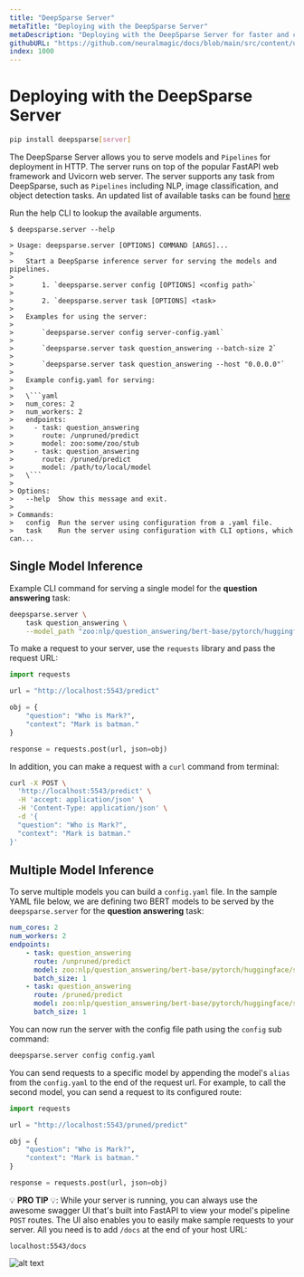 ```yaml
---
title: "DeepSparse Server"
metaTitle: "Deploying with the DeepSparse Server"
metaDescription: "Deploying with the DeepSparse Server for faster and cheaper model deployments behind an HTTP API"
githubURL: "https://github.com/neuralmagic/docs/blob/main/src/content/use-cases/deploying-deepsparse/deepsparse-server.mdx"
index: 1000
---
```


# Deploying with the DeepSparse Server

```bash
pip install deepsparse[server]
```

The DeepSparse Server allows you to serve models and `Pipelines` for deployment in HTTP. The server runs on top of the popular FastAPI web framework and Uvicorn web server.
The server supports any task from DeepSparse, such as `Pipelines` including NLP, image classification, and object detection tasks.
An updated list of available tasks can be found
[here](https://github.com/neuralmagic/deepsparse/blob/main/src/deepsparse/PIPELINES.md)

Run the help CLI to lookup the available arguments.

```
$ deepsparse.server --help

> Usage: deepsparse.server [OPTIONS] COMMAND [ARGS]...
>
>   Start a DeepSparse inference server for serving the models and pipelines.
>
>       1. `deepsparse.server config [OPTIONS] <config path>`
>
>       2. `deepsparse.server task [OPTIONS] <task>
>
>   Examples for using the server:
>
>       `deepsparse.server config server-config.yaml`
>
>       `deepsparse.server task question_answering --batch-size 2`
>
>       `deepsparse.server task question_answering --host "0.0.0.0"`
>
>   Example config.yaml for serving:
>
>   \```yaml
>   num_cores: 2
>   num_workers: 2
>   endpoints:
>     - task: question_answering
>       route: /unpruned/predict
>       model: zoo:some/zoo/stub
>     - task: question_answering
>       route: /pruned/predict
>       model: /path/to/local/model
>   \```
>
> Options:
>   --help  Show this message and exit.
>
> Commands:
>   config  Run the server using configuration from a .yaml file.
>   task    Run the server using configuration with CLI options, which can...
```

## Single Model Inference

Example CLI command for serving a single model for the **question answering** task:

```bash
deepsparse.server \
    task question_answering \
    --model_path "zoo:nlp/question_answering/bert-base/pytorch/huggingface/squad/12layer_pruned80_quant-none-vnni"
```

To make a request to your server, use the `requests` library and pass the request URL:

```python
import requests

url = "http://localhost:5543/predict"

obj = {
    "question": "Who is Mark?",
    "context": "Mark is batman."
}

response = requests.post(url, json=obj)
```

In addition, you can make a request with a `curl` command from terminal:

```bash
curl -X POST \
  'http://localhost:5543/predict' \
  -H 'accept: application/json' \
  -H 'Content-Type: application/json' \
  -d '{
  "question": "Who is Mark?",
  "context": "Mark is batman."
}'
```

## Multiple Model Inference

To serve multiple models you can build a `config.yaml` file.
In the sample YAML file below, we are defining two BERT models to be served by the `deepsparse.server` for the **question answering** task:

```yaml
num_cores: 2
num_workers: 2
endpoints:
    - task: question_answering
      route: /unpruned/predict
      model: zoo:nlp/question_answering/bert-base/pytorch/huggingface/squad/base-none
      batch_size: 1
    - task: question_answering
      route: /pruned/predict
      model: zoo:nlp/question_answering/bert-base/pytorch/huggingface/squad/12layer_pruned80_quant-none-vnni
      batch_size: 1
```
You can now run the server with the config file path using the `config` sub command:

```bash
deepsparse.server config config.yaml
```

You can send requests to a specific model by appending the model's `alias` from the `config.yaml` to the end of the request url. For example, to call the second model, you can send a request to its configured route:

```python
import requests

url = "http://localhost:5543/pruned/predict"

obj = {
    "question": "Who is Mark?",
    "context": "Mark is batman."
}

response = requests.post(url, json=obj)
```

💡 **PRO TIP** 💡: While your server is running, you can always use the awesome swagger UI that's built into FastAPI to view your model's pipeline `POST` routes.
The UI also enables you to easily make sample requests to your server.
All you need is to add `/docs` at the end of your host URL:

    localhost:5543/docs

![alt text](./img/swagger_ui.png)

